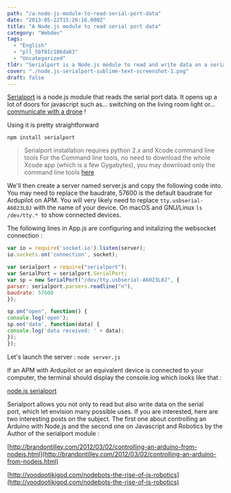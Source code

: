```yaml
---
path: "/a-node-js-module-to-read-serial-port-data"
date: "2013-05-22T15:26:16.000Z"
title: "A Node.js module to read serial port data"
category: "Webdev"
tags: 
  - "English"
  - "pll_5bf81c186da63"
  - "Uncategorized"
tldr: "Serialport is a Node.js module to read and write data on a serial port, here's a quick overview of its usage with a an APM board with Ardupilot software."
cover: "./node.js-serialport-sublime-text-screenshot-1.png"
draft: false
---
```


[Serialport](https://npmjs.org/package/serialport) is a node.js module that reads the serial port data. It opens up a lot of doors for javascript such as... switching on the living room light or... [communicate with a drone](/work/uav-ground-control-station-web-app-with-node-serialport/) !

Using it is pretty straightforward

`npm install serialport`

> Serialport installation requires python 2.x and Xcode command line tools For the Command line tools, no need to download the whole Xcode app (which is a few Gygabytes), you may download only the command line tools [here](https://github.com/kennethreitz/osx-gcc-installer#option-1-downloading-pre-built-binaries) 

We'll then create a server named server.js and copy the following code into. You may need to replace the baudrate, 57600 is the default baudrate for Ardupilot on APM. You will very likely need to replace `tty.usbserial-A6023L0J` with the name of your device. On macOS and GNU/Linux `ls /dev/tty.*`  to show connected devices.

The following lines in App.js are configuring and initalizing the websocket connection : 


```javascript
var io = require('socket.io').listen(server); 
io.sockets.on('connection', socket);

var serialport = require("serialport");
var SerialPort = serialport.SerialPort;
var sp = new SerialPort("/dev/tty.usbserial-A6023L0J", {
parser: serialport.parsers.readline("n"),
baudrate: 57600
});

sp.on("open", function() {
console.log('open');
sp.on('data', function(data) {
console.log('data received: ' + data);
});
});
```

Let's launch the server : `node server.js`

If an APM with Ardupilot or an equivalent device is connected to your computer, the terminal should display the console.log which looks like that :

[node.js serialport](./Screen-shot-2013-05-30-at-11.32.53-AM.png)

Serialport allows you not only to read but also write data on the serial port, which let envision many possible uses. If you are interested, here are two interesting posts on the subject. The first one about controlling an Arduino with Node.js and the second one on Javascript and Robotics by the Author of the serialport module :

[http://brandontilley.com/2012/03/02/controlling-an-arduino-from-nodejs.html](http://brandontilley.com/2012/03/02/controlling-an-arduino-from-nodejs.html)

[http://voodootikigod.com/nodebots-the-rise-of-js-robotics](http://voodootikigod.com/nodebots-the-rise-of-js-robotics)
